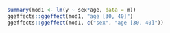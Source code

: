 ```r
summary(mod1 <- lm(y ~ sex*age, data = m))
ggeffects::ggeffect(mod1, "age [30, 40]")
ggeffects::ggeffect(mod1, c("sex", "age [30, 40]"))
```